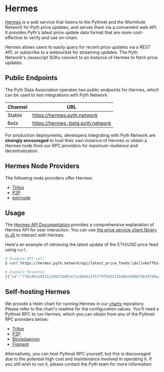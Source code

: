 # Hermes

[Hermes][hermes-repo] is a web service that listens to the Pythnet and the Wormhole Network for Pyth price updates, and
serves them via a convenient web API. It provides Pyth's latest price update data format that are more cost-effective
to verify and use on-chain.

Hermes allows users to easily query for recent price updates via a REST API, or subscribe to a websocket for streaming
updates. The Pyth Network's Javascript SDKs connect to an instance of Hermes to fetch price updates.

[hermes-repo]: https://github.com/pyth-network/pyth-crosschain/tree/main/hermes

## Public Endpoints

The Pyth Data Association operates two public endpoints for Hermes, which can be used to test integrations with Pyth
Network:

| Channel | URL                              |
| ------- | -------------------------------- |
| Stable  | https://hermes.pyth.network      |
| Beta    | https://hermes-beta.pyth.network |

For production deployments, developers integrating with Pyth Network are **strongly encouraged** to host their own
instance of Hermes or obtain a Hermes node from our RPC providers for maximum resilience and decentralization.

## Hermes Node Providers

The following node providers offer Hermes:

- [Triton](https://triton.one)
- [P2P](https://p2p.org)
- [extrnode](https://extrnode.com/)

## Usage

The [Hermes API Documentation](https://hermes.pyth.network/docs) provides a comprehensive explanation of Hermes API for
user interaction. You can use [the price service client library in
JS](https://github.com/pyth-network/pyth-crosschain/tree/main/price_service/client/js) to interact with Hermes.

Here's an example of retrieving the latest update of the ETH/USD price feed using `curl`.

```bash
# Example API call
$ curl https://hermes.pyth.network/api/latest_price_feeds?ids[]=0xff61491a931112ddf1bd8147cd1b641375f79f5825126d665480874634fd0ace

# Example Response
[{"id":"ff61491a931112ddf1bd8147cd1b641375f79f5825126d665480874634fd0ace","price":{"price":"184136023127","conf":"177166324","expo":-8,"publish_time":1692110601},"ema_price":{"price":"184100641000","conf":"178704085","expo":-8,"publish_time":1692110601}}]
```

## Self-hosting Hermes

We provide a Helm chart for running Hermes in our
[charts](https://github.com/pyth-network/charts/tree/main/charts/hermes) repository. Please refer to the chart's readme
for the configuration values. You'll need a Pythnet RPC to run Hermes, which you can obtain from any of the Pythnet RPC
providers below:

- [Triton](https://triton.one)
- [P2P](https://p2p.org)
- [Blockdaemon](https://blockdaemon.com/)
- [Figment](https://figment.io)

Alternatively, you can host Pythnet RPC yourself, but this is discouraged due to the potential high cost and maintenance
involved in operating it. If you still wish to run it, please contact the Pyth team for more information.
